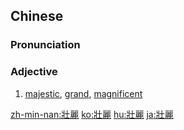 {{also|壮麗}}
==Chinese==
{{zh-forms|s=壮丽}}

===Pronunciation===
{{zh-pron
|m=zhuànglì
|c=zong3 lai6
|mn=chòng-lē
|cat=a
}}

===Adjective===
{{zh-adj}}
# [[majestic]], [[grand]], [[magnificent]]

[[zh-min-nan:壯麗]]
[[ko:壯麗]]
[[hu:壯麗]]
[[ja:壯麗]]